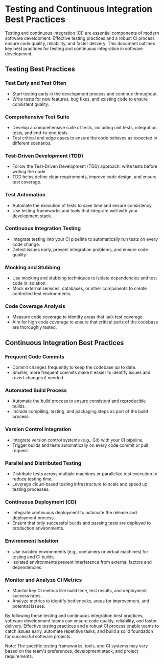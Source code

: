 # Testing and Continuous Integration Best Practices

Testing and continuous integration (CI) are essential components of modern software development. Effective testing practices and a robust CI process ensure code quality, reliability, and faster delivery. This document outlines key best practices for testing and continuous integration in software development.

## Testing Best Practices

### Test Early and Test Often

- Start testing early in the development process and continue throughout.
- Write tests for new features, bug fixes, and existing code to ensure consistent quality.

### Comprehensive Test Suite

- Develop a comprehensive suite of tests, including unit tests, integration tests, and end-to-end tests.
- Test critical and edge cases to ensure the code behaves as expected in different scenarios.

### Test-Driven Development (TDD)

- Follow the Test-Driven Development (TDD) approach: write tests before writing the code.
- TDD helps define clear requirements, improve code design, and ensure test coverage.

### Test Automation

- Automate the execution of tests to save time and ensure consistency.
- Use testing frameworks and tools that integrate well with your development stack.

### Continuous Integration Testing

- Integrate testing into your CI pipeline to automatically run tests on every code change.
- Detect issues early, prevent integration problems, and ensure code quality.

### Mocking and Stubbing

- Use mocking and stubbing techniques to isolate dependencies and test code in isolation.
- Mock external services, databases, or other components to create controlled test environments.

### Code Coverage Analysis

- Measure code coverage to identify areas that lack test coverage.
- Aim for high code coverage to ensure that critical parts of the codebase are thoroughly tested.

## Continuous Integration Best Practices

### Frequent Code Commits

- Commit changes frequently to keep the codebase up to date.
- Smaller, more frequent commits make it easier to identify issues and revert changes if needed.

### Automated Build Process

- Automate the build process to ensure consistent and reproducible builds.
- Include compiling, testing, and packaging steps as part of the build process.

### Version Control Integration

- Integrate version control systems (e.g., Git) with your CI pipeline.
- Trigger builds and tests automatically on every code commit or pull request.

### Parallel and Distributed Testing

- Distribute tests across multiple machines or parallelize test execution to reduce testing time.
- Leverage cloud-based testing infrastructure to scale and speed up testing processes.

### Continuous Deployment (CD)

- Integrate continuous deployment to automate the release and deployment process.
- Ensure that only successful builds and passing tests are deployed to production environments.

### Environment Isolation

- Use isolated environments (e.g., containers or virtual machines) for testing and CI builds.
- Isolated environments prevent interference from external factors and dependencies.

### Monitor and Analyze CI Metrics

- Monitor key CI metrics like build time, test results, and deployment success rates.
- Analyze metrics to identify bottlenecks, areas for improvement, and potential issues.

By following these testing and continuous integration best practices, software development teams can ensure code quality, reliability, and faster delivery. Effective testing practices and a robust CI process enable teams to catch issues early, automate repetitive tasks, and build a solid foundation for successful software projects.

Note: The specific testing frameworks, tools, and CI systems may vary based on the team's preferences, development stack, and project requirements.
